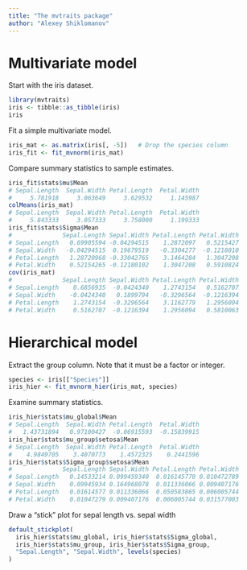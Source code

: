 ```yaml
---
title: "The mvtraits package"
author: "Alexey Shiklomanov"
---
```


# Multivariate model

Start with the iris dataset.

```r
library(mvtraits)
iris <- tibble::as_tibble(iris)
iris
```

Fit a simple multivariate model.

```r
iris_mat <- as.matrix(iris[, -5])   # Drop the species column
iris_fit <- fit_mvnorm(iris_mat)
```

Compare summary statistics to sample estimates.

```r
iris_fit$stats$mu$Mean
# Sepal.Length  Sepal.Width Petal.Length  Petal.Width 
#     5.781918     3.063649     3.629532     1.145987 
colMeans(iris_mat)
# Sepal.Length  Sepal.Width Petal.Length  Petal.Width 
#     5.843333     3.057333     3.758000     1.199333 
iris_fit$stats$Sigma$Mean
#              Sepal.Length Sepal.Width Petal.Length Petal.Width
# Sepal.Length   0.69905594 -0.04294515    1.2872097   0.5215427
# Sepal.Width   -0.04294515  0.19679519   -0.3304277  -0.1218010
# Petal.Length   1.28720968 -0.33042765    3.1464284   1.3047208
# Petal.Width    0.52154265 -0.12180102    1.3047208   0.5910824
cov(iris_mat)
#              Sepal.Length Sepal.Width Petal.Length Petal.Width
# Sepal.Length    0.6856935  -0.0424340    1.2743154   0.5162707
# Sepal.Width    -0.0424340   0.1899794   -0.3296564  -0.1216394
# Petal.Length    1.2743154  -0.3296564    3.1162779   1.2956094
# Petal.Width     0.5162707  -0.1216394    1.2956094   0.5810063
```

# Hierarchical model

Extract the group column. Note that it must be a factor or integer.

```r
species <- iris[["Species"]]
iris_hier <- fit_mvnorm_hier(iris_mat, species)
```

Examine summary statistics.

```r
iris_hier$stats$mu_global$Mean
# Sepal.Length  Sepal.Width Petal.Length  Petal.Width 
#   1.43731894   0.97100427  -0.06915593  -0.15839915 
iris_hier$stats$mu_group$setosa$Mean
# Sepal.Length  Sepal.Width Petal.Length  Petal.Width 
#    4.9849705    3.4070773    1.4572325    0.2441596 
iris_hier$stats$Sigma_group$setosa$Mean
#              Sepal.Length Sepal.Width Petal.Length Petal.Width
# Sepal.Length   0.14533214 0.099459340  0.016145770 0.010472789
# Sepal.Width    0.09945934 0.164968078  0.011336066 0.009407176
# Petal.Length   0.01614577 0.011336066  0.050583865 0.006005744
# Petal.Width    0.01047279 0.009407176  0.006005744 0.031577003
```

Draw a "stick" plot for sepal length vs. sepal width

```r
default_stickplot(
  iris_hier$stats$mu_global, iris_hier$stats$Sigma_global,
  iris_hier$stats$mu_group, iris_hier$stats$Sigma_group,
  "Sepal.Length", "Sepal.Width", levels(species)
)
```
